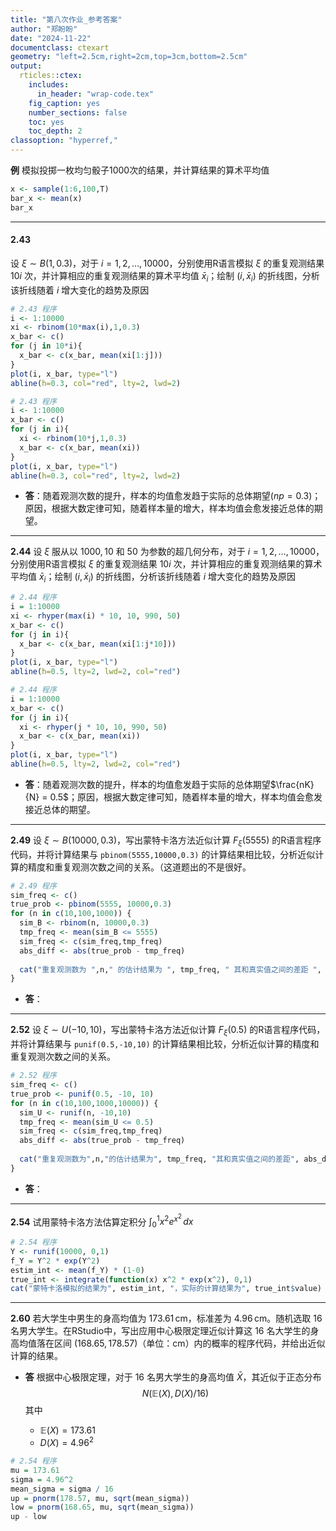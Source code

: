 ```yaml
---
title: "第八次作业_参考答案"
author: "郑盼盼"
date: "2024-11-22"
documentclass: ctexart
geometry: "left=2.5cm,right=2cm,top=3cm,bottom=2.5cm"
output:
  rticles::ctex:
    includes:
      in_header: "wrap-code.tex"
    fig_caption: yes
    number_sections: false
    toc: yes
    toc_depth: 2
classoption: "hyperref,"
---
```


**例** 模拟投掷一枚均匀骰子1000次的结果，并计算结果的算术平均值

```R
x <- sample(1:6,100,T)
bar_x <- mean(x)
bar_x
```

------------------------------------------------------------------------

#### 2.43

设 $\xi\sim B(1,0.3)$，对于 $i=1,2,\dots,10000$，分别使用R语言模拟 $\xi$ 的重复观测结果 $10i$ 次，并计算相应的重复观测结果的算术平均值 $\bar{x}_{i}$；绘制 $(i,\bar{x}_{i})$ 的折线图，分析该折线随着 $i$ 增大变化的趋势及原因

```R
# 2.43 程序
i <- 1:10000
xi <- rbinom(10*max(i),1,0.3)
x_bar <- c()
for (j in 10*i){
  x_bar <- c(x_bar, mean(xi[1:j]))
}
plot(i, x_bar, type="l")
abline(h=0.3, col="red", lty=2, lwd=2)
```

```R
# 2.43 程序
i <- 1:10000
x_bar <- c()
for (j in i){
  xi <- rbinom(10*j,1,0.3)
  x_bar <- c(x_bar, mean(xi))
}
plot(i, x_bar, type="l")
abline(h=0.3, col="red", lty=2, lwd=2)
```

-   **答**：随着观测次数的提升，样本的均值愈发趋于实际的总体期望($np = 0.3$)；原因，根据大数定律可知，随着样本量的增大，样本均值会愈发接近总体的期望。

------------------------------------------------------------------------

**2.44** 设 $\xi$ 服从以 $1000,10$ 和 $50$ 为参数的超几何分布，对于 $i=1,2,\dots,10000$，分别使用R语言模拟 $\xi$ 的重复观测结果 $10i$ 次，并计算相应的重复观测结果的算术平均值 $\bar{x}_{i}$；绘制 $(i,\bar{x}_{i})$ 的折线图，分析该折线随着 $i$ 增大变化的趋势及原因

```R
# 2.44 程序
i = 1:10000
xi <- rhyper(max(i) * 10, 10, 990, 50)
x_bar <- c()
for (j in i){
  x_bar <- c(x_bar, mean(xi[1:j*10]))
}
plot(i, x_bar, type="l")
abline(h=0.5, lty=2, lwd=2, col="red")
```

```R
# 2.44 程序
i = 1:10000
x_bar <- c()
for (j in i){
  xi <- rhyper(j * 10, 10, 990, 50)
  x_bar <- c(x_bar, mean(xi))
}
plot(i, x_bar, type="l")
abline(h=0.5, lty=2, lwd=2, col="red")
```

-   **答**：随着观测次数的提升，样本的均值愈发趋于实际的总体期望$\frac{nK}{N} = 0.5$；原因，根据大数定律可知，随着样本量的增大，样本均值会愈发接近总体的期望。

------------------------------------------------------------------------

**2.49** 设 $\xi \sim B(10000,0.3)$，写出蒙特卡洛方法近似计算 $F_{\xi}(5555)$ 的R语言程序代码，并将计算结果与 `pbinom(5555,10000,0.3)` 的计算结果相比较，分析近似计算的精度和重复观测次数之间的关系。（这道题出的不是很好。

```R
# 2.49 程序
sim_freq <- c()
true_prob <- pbinom(5555, 10000,0.3)
for (n in c(10,100,1000)) {
  sim_B <- rbinom(n, 10000,0.3)
  tmp_freq <- mean(sim_B <= 5555)
  sim_freq <- c(sim_freq,tmp_freq)
  abs_diff <- abs(true_prob - tmp_freq)
  
  cat("重复观测数为 ",n," 的估计结果为 ", tmp_freq, " 其和真实值之间的差距 ", abs_diff,"\n")
}
```

-   **答**：

------------------------------------------------------------------------

**2.52** 设 $\xi \sim U(-10,10)$，写出蒙特卡洛方法近似计算 $F_{\xi}(0.5)$ 的R语言程序代码，并将计算结果与 `punif(0.5,-10,10)` 的计算结果相比较，分析近似计算的精度和重复观测次数之间的关系。

```R
# 2.52 程序
sim_freq <- c()
true_prob <- punif(0.5, -10, 10)
for (n in c(10,100,1000,10000)) {
  sim_U <- runif(n, -10,10)
  tmp_freq <- mean(sim_U <= 0.5)
  sim_freq <- c(sim_freq,tmp_freq)
  abs_diff <- abs(true_prob - tmp_freq)
  
  cat("重复观测数为",n,"的估计结果为", tmp_freq, "其和真实值之间的差距", abs_diff,"\n")
}
```

-   **答**：

------------------------------------------------------------------------

**2.54** 试用蒙特卡洛方法估算定积分 $\displaystyle\int_{0}^{1}x^{2}e^{x^{2}}\,dx$

```R
# 2.54 程序
Y <- runif(10000, 0,1)
f_Y = Y^2 * exp(Y^2)
estim_int <- mean(f_Y) * (1-0)
true_int <- integrate(function(x) x^2 * exp(x^2), 0,1)
cat("蒙特卡洛模拟的结果为", estim_int, "，实际的计算结果为", true_int$value)
```

------------------------------------------------------------------------

**2.60** 若大学生中男生的身高均值为 $\mathrm{173.61\, cm}$，标准差为 $4.96 \mathrm{\,cm}$。随机选取 $16$ 名男大学生。在RStudio中，写出应用中心极限定理近似计算这 $16$ 名大学生的身高均值落在区间 $(168.65,178.57)$（单位：$\mathrm{cm}$）内的概率的程序代码，并给出近似计算的结果。

-   **答** 根据中心极限定理，对于 $16$ 名男大学生的身高均值 $\bar{X}$，其近似于正态分布 $$
      N(\mathbb{E}(X), D(X)/16)
      $$ 其中

    -   $\mathbb{E}(X)= 173.61$
    -   $D(X) = 4.96^{2}$

```R
# 2.54 程序
mu = 173.61
sigma = 4.96^2
mean_sigma = sigma / 16
up = pnorm(178.57, mu, sqrt(mean_sigma))
low = pnorm(168.65, mu, sqrt(mean_sigma))
up - low
```
